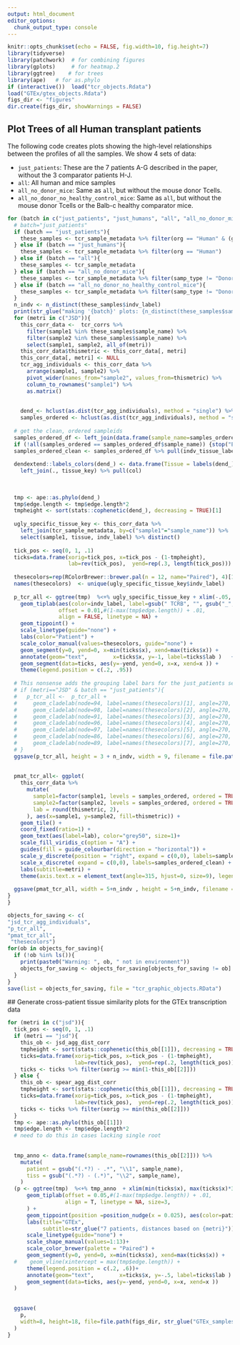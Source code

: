 ```yaml
---
output: html_document
editor_options: 
  chunk_output_type: console
---
```

```r
knitr::opts_chunk$set(echo = FALSE, fig.width=10, fig.height=7) 
library(tidyverse) 
library(patchwork)  # for combining figures
library(gplots)     # for heatmap.2
library(ggtree)    # for trees
library(ape)   # for as.phylo
if (interactive())  load("tcr_objects.Rdata")
load("GTEx/gtex_objects.Rdata")
figs_dir <- "figures"
dir.create(figs_dir, showWarnings = FALSE)

```




## Plot Trees of all Human transplant patients
The following code creates plots showing the high-level relationships between the profiles of all the samples.  We show 4 sets of data:

- `just_patients`:  These are the 7 patients A-G described in the paper, without the 3 comparator patients H-J.
- `all`: All human and mice samples
- `all_no_donor_mice`: Same as `all`, but without the mouse donor Tcells.
- `all_no_donor_no_healthy_control_mice`: Same as `all`, but without the mouse donor Tcells or the Balb-c healthy comparator mice.


```r
for (batch in c("just_patients", "just_humans", "all", "all_no_donor_mice", "all_no_donor_no_healthy_control_mice")){
  # batch="just_patients"
  if (batch == "just_patients"){
    these_samples <- tcr_sample_metadata %>% filter(org == "Human" & (gvhd == "GvHD" | indv_type == "Donor") )
  } else if (batch == "just_humans"){
    these_samples <- tcr_sample_metadata %>% filter(org == "Human") 
  } else if (batch == "all"){
    these_samples <- tcr_sample_metadata
  } else if (batch == "all_no_donor_mice"){
    these_samples <- tcr_sample_metadata %>% filter(samp_type != "Donor")
  } else if (batch == "all_no_donor_no_healthy_control_mice"){
    these_samples <- tcr_sample_metadata %>% filter(samp_type != "Donor" & samp_type != "Healthy")
  }
  n_indv <- n_distinct(these_samples$indv_label)
  print(str_glue("making '{batch}' plots: {n_distinct(these_samples$sample_name)} samples from {n_indv} individuals"))
  for (metri in c("JSD")){
    this_corr_data <-  tcr_corrs %>% 
      filter(sample1 %in% these_samples$sample_name) %>% 
      filter(sample2 %in% these_samples$sample_name) %>% 
      select(sample1, sample2, all_of(metri))
    this_corr_data$thismetric <- this_corr_data[, metri]
    this_corr_data[, metri] <- NULL
    tcr_agg_individuals <- this_corr_data %>% 
      arrange(sample1, sample2) %>% 
      pivot_wider(names_from="sample2", values_from=thismetric) %>%
      column_to_rownames("sample1") %>%
      as.matrix()
    
    
    dend_<- hclust(as.dist(tcr_agg_individuals), method = "single") %>% as.dendrogram()
    samples_ordered <- hclust(as.dist(tcr_agg_individuals), method = "single")$labels[c( hclust(as.dist(tcr_agg_individuals), method = "single")$order)]
  
  # get the clean, ordered sampleids
  samples_ordered_df <- left_join(data.frame(sample_name=samples_ordered), tcr_sample_metadata, by="sample_name")
  if (!all(samples_ordered == samples_ordered_df$sample_name)) {stop("Error assigning clean name to ordered tissues")}
  samples_ordered_clean <- samples_ordered_df %>% pull(indv_tissue_label)
  
  dendextend::labels_colors(dend_) <- data.frame(Tissue = labels(dend_)) %>%
    left_join(., tissue_key) %>% pull(col)
  
  
  
  tmp <- ape::as.phylo(dend_)
  tmp$edge.length <- tmp$edge.length*2
  tmpheight <- sort(stats::cophenetic(dend_), decreasing = TRUE)[1] 
  
  ugly_specific_tissue_key <- this_corr_data %>% 
    left_join(tcr_sample_metadata, by=c("sample1"="sample_name")) %>% 
    select(sample1, tissue, indv_label) %>% distinct() 
  
  tick_pos <- seq(0, 1, .1)
  ticks=data.frame(xorig=tick_pos, x=tick_pos - (1-tmpheight),
                   lab=rev(tick_pos),  yend=rep(.3, length(tick_pos))) 
  
  thesecolors=rep(RColorBrewer::brewer.pal(n = 12, name="Paired"), 4)[1:n_indv]
  names(thesecolors)  <- unique(ugly_specific_tissue_key$indv_label)
  
  p_tcr_all <- ggtree(tmp)  %<+% ugly_specific_tissue_key + xlim(-.05, 1.25) +
    geom_tiplab(aes(color=indv_label, label=gsub(" TCRB", "", gsub("_", " ", label))), 
                offset = 0.01,#(1-max(tmp$edge.length)) + .01, 
                align = FALSE, linetype = NA) +
    geom_tippoint() +
    scale_linetype(guide="none") +
    labs(color="Patient") +
    scale_color_manual(values=thesecolors, guide="none") +
    geom_segment(y=0, yend=0, x=min(ticks$x), xend=max(ticks$x)) + 
    annotate(geom="text",        x=ticks$x, y=-1, label=ticks$lab )   + 
    geom_segment(data=ticks, aes(y=-yend, yend=0, x=x, xend=x )) +
    theme(legend.position = c(.2, .95)) 
  
  # This nonsense adds the grouping label bars for the just_patients set.  Probably easier to just do in illustrator
  # if (metri=="JSD" & batch == "just_patients"){
  #   p_tcr_all <-  p_tcr_all +
  #     geom_cladelab(node=94, label=names(thesecolors)[1], angle=270, align=F, geom='text', textcolor=thesecolors[1], offset=.2, vjust=-.1, barcolor = thesecolors[1]) +
  #     geom_cladelab(node=98, label=names(thesecolors)[2], angle=270, align=F, geom='text', textcolor=thesecolors[2], offset=.2, vjust=-.1, barcolor = thesecolors[2]) +
  #     geom_cladelab(node=91, label=names(thesecolors)[3], angle=270, align=F, geom='text', textcolor=thesecolors[3], offset=.2, vjust=-.1, barcolor = thesecolors[3]) +
  #     geom_cladelab(node=96, label=names(thesecolors)[4], angle=270, align=F, geom='text', textcolor=thesecolors[4], offset=.2, vjust=-.1, barcolor = thesecolors[4]) +
  #     geom_cladelab(node=97, label=names(thesecolors)[5], angle=270, align=F, geom='text', textcolor=thesecolors[5], offset=.2, vjust=-.1, barcolor = thesecolors[5]) +
  #     geom_cladelab(node=86, label=names(thesecolors)[6], angle=270, align=F, geom='text', textcolor=thesecolors[6], offset=.2, vjust=-.1, barcolor = thesecolors[6]) +
  #     geom_cladelab(node=89, label=names(thesecolors)[7], angle=270, align=F, geom='text', textcolor=thesecolors[7], offset=.2, vjust=-.1, barcolor = thesecolors[7]) 
  # }
  ggsave(p_tcr_all, height = 3 + n_indv, width = 9, filename = file.path(figs_dir, str_glue("{metri}_TCR_{batch}_tree.pdf")))
  
  
  pmat_tcr_all<- ggplot(
    this_corr_data %>% 
      mutate(
        sample1=factor(sample1, levels = samples_ordered, ordered = TRUE),
        sample2=factor(sample2, levels = samples_ordered, ordered = TRUE),
        lab = round(thismetric, 2),
      ), aes(x=sample1, y=sample2, fill=thismetric)) + 
    geom_tile() + 
    coord_fixed(ratio=1) + 
    geom_text(aes(label=lab), color="grey50", size=1)+
    scale_fill_viridis_c(option = "A") +
    guides(fill = guide_colourbar(direction = "horizontal")) + 
    scale_y_discrete(position = "right", expand = c(0,0), labels=samples_ordered_clean) +
    scale_x_discrete( expand = c(0,0), labels=samples_ordered_clean) +
    labs(subtitle=metri) +
    theme(axis.text.x = element_text(angle=315, hjust=0, size=9), legend.position = "bottom")
  
  ggsave(pmat_tcr_all, width = 5+n_indv , height = 5+n_indv, filename = file.path(figs_dir, str_glue("{metri}_TCR_{batch}_heatmap.pdf")))
}  
}

```



```r
objects_for_saving <- c(  
"jsd_tcr_agg_individuals",  
"p_tcr_all", 
"pmat_tcr_all",  
 "thesecolors")
for(ob in objects_for_saving){
  if (!ob %in% ls()){
    print(paste0("Warning: ", ob, " not in environment"))
    objects_for_saving <- objects_for_saving[objects_for_saving != ob]
  }
}
save(list = objects_for_saving, file = "tcr_graphic_objects.RData")
```
 
 
 ## Generate cross-patient tissue similarity plots for the GTEx transcription data

```r

for (metri in c("jsd")){
  tick_pos <- seq(0, 1, .1)
  if (metri == "jsd"){
    this_ob <- jsd_agg_dist_corr
    tmpheight <- sort(stats::cophenetic(this_ob[[1]]), decreasing = TRUE)[1] 
    ticks=data.frame(xorig=tick_pos, x=tick_pos - (1-tmpheight),
                     lab=rev(tick_pos),  yend=rep(.2, length(tick_pos)))  
    ticks <- ticks %>% filter(xorig >= min(1-this_ob[[2]]))
  } else {
    this_ob <- spear_agg_dist_corr
    tmpheight <- sort(stats::cophenetic(this_ob[[1]]), decreasing = TRUE)[1] 
    ticks=data.frame(xorig=tick_pos, x=tick_pos - (1-tmpheight),
                     lab=rev(tick_pos),  yend=rep(.2, length(tick_pos)))  
    ticks <- ticks %>% filter(xorig >= min(this_ob[[2]]))
  }
  tmp <- ape::as.phylo(this_ob[[1]])
  tmp$edge.length <- tmp$edge.length*2
  # need to do this in cases lacking single root
  
  
  tmp_anno <- data.frame(sample_name=rownames(this_ob[[2]])) %>% 
    mutate(
      patient = gsub("(.*?) - .*", "\\1", sample_name),
      tiss = gsub("(.*?) - (.*)", "\\2", sample_name),
    )
  (p <- ggtree(tmp)  %<+% tmp_anno  + xlim(min(ticks$x), max(ticks$x)*3) + 
      geom_tiplab(offset = 0.05,#(1-max(tmp$edge.length)) + .01, 
                  align = T, linetype = NA, size=3, 
      ) +
      geom_tippoint(position =position_nudge(x = 0.025), aes(color=patient, shape=tiss), size=3) +
      labs(title="GTEx",
           subtitle=str_glue("7 patients, distances based on {metri}")) + 
      scale_linetype(guide="none") + 
      scale_shape_manual(values=1:13)+
      scale_color_brewer(palette = "Paired") + 
      geom_segment(y=0, yend=0, x=min(ticks$x), xend=max(ticks$x)) + 
  #    geom_vline(xintercept = max(tmp$edge.length)) +
      theme(legend.position = c(.2, .6))+
      annotate(geom="text",        x=ticks$x, y=-.5, label=ticks$lab )   + 
      geom_segment(data=ticks, aes(y=-yend, yend=0, x=x, xend=x )) 
  )
  
  
  ggsave(
    p,
    width=8, height=18, file=file.path(figs_dir, str_glue("GTEx_samples_alltogether_{metri}.pdf"))
  )
}

```

